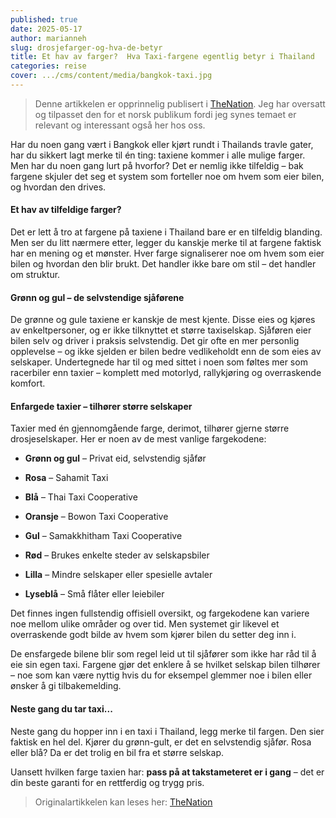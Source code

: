 ```yaml
---
published: true
date: 2025-05-17
author: marianneh
slug: drosjefarger-og-hva-de-betyr
title: Et hav av farger?  Hva Taxi-fargene egentlig betyr i Thailand
categories: reise
cover: .../cms/content/media/bangkok-taxi.jpg
---
```

> Denne artikkelen er opprinnelig publisert i [TheNation](https://nationthailand.com). Jeg har oversatt og tilpasset den for et norsk publikum fordi jeg synes temaet er relevant og interessant også her hos oss.

Har du noen gang vært i Bangkok eller kjørt rundt i Thailands travle gater, har du sikkert lagt merke til én ting: taxiene kommer i alle mulige farger. Men har du noen gang lurt på hvorfor? Det er nemlig ikke tilfeldig – bak fargene skjuler det seg et system som forteller noe om hvem som eier bilen, og hvordan den drives.

#### Et hav av tilfeldige farger?

Det er lett å tro at fargene på taxiene i Thailand bare er en tilfeldig blanding. Men ser du litt nærmere etter, legger du kanskje merke til at fargene faktisk har en mening og et mønster. Hver farge signaliserer noe om hvem som eier bilen og hvordan den blir brukt. Det handler ikke bare om stil – det handler om struktur.

#### Grønn og gul – de selvstendige sjåførene

De grønne og gule taxiene er kanskje de mest kjente. Disse eies og kjøres av enkeltpersoner, og er ikke tilknyttet et større taxiselskap. Sjåføren eier bilen selv og driver i praksis selvstendig. Det gir ofte en mer personlig opplevelse – og ikke sjelden er bilen bedre vedlikeholdt enn de som eies av selskaper. Undertegnede har til og med sittet i noen som føltes mer som racerbiler enn taxier – komplett med motorlyd, rallykjøring og overraskende komfort.

#### Enfargede taxier – tilhører større selskaper

Taxier med én gjennomgående farge, derimot, tilhører gjerne større drosjeselskaper. Her er noen av de mest vanlige fargekodene:

*   **Grønn og gul** – Privat eid, selvstendig sjåfør
    
*   **Rosa** – Sahamit Taxi
    
*   **Blå** – Thai Taxi Cooperative
    
*   **Oransje** – Bowon Taxi Cooperative
    
*   **Gul** – Samakkhitham Taxi Cooperative
    
*   **Rød** – Brukes enkelte steder av selskapsbiler
    
*   **Lilla** – Mindre selskaper eller spesielle avtaler
    
*   **Lyseblå** – Små flåter eller leiebiler
    

Det finnes ingen fullstendig offisiell oversikt, og fargekodene kan variere noe mellom ulike områder og over tid. Men systemet gir likevel et overraskende godt bilde av hvem som kjører bilen du setter deg inn i.

De ensfargede bilene blir som regel leid ut til sjåfører som ikke har råd til å eie sin egen taxi. Fargene gjør det enklere å se hvilket selskap bilen tilhører – noe som kan være nyttig hvis du for eksempel glemmer noe i bilen eller ønsker å gi tilbakemelding.

#### Neste gang du tar taxi...

Neste gang du hopper inn i en taxi i Thailand, legg merke til fargen. Den sier faktisk en hel del. Kjører du grønn-gult, er det en selvstendig sjåfør. Rosa eller blå? Da er det trolig en bil fra et større selskap.

Uansett hvilken farge taxien har: **pass på at takstameteret er i gang** – det er din beste garanti for en rettferdig og trygg pris.

> Originalartikkelen kan leses her: [TheNation](https://www.nationthailand.com/life/travel/40050103)